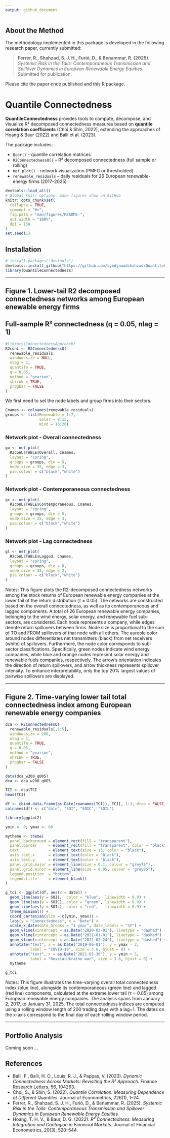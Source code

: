 ```yaml
---
output: github_document
---
```


<!-- README.md is generated from README.Rmd. Please edit that file -->

## About the Method

The methodology implemented in this package is developed in the following research paper, currently submitted:

> **Ferrer, R., Shahzad, S. J. H., Furió, D., & Benammar, R. (2025).**  
> *Systemic Risk in the Tails: Contemporaneous Transmission and Spillover Dynamics in European Renewable Energy Equities.*  Submitted for publication.

Please cite the paper once published and this R package.

# Quantile Connectedness

**QuantileConnectedness** provides tools to compute, decompose, and visualize R² decomposed connectedness measures based on **quantile correlation coefficients** (Choi & Shin, 2022), extending the approaches of Hoang & Baur (2022) and Balli et al. (2023).

The package includes:

- `Qcor()` – quantile correlation matrices  
- `R2ConnectednessQ()` – R² decomposed connectedness (full sample or rolling)  
- `net_plot()` – network visualization (PMFG or thresholded)  
- `renewable_residuals` – daily residuals for 26 European renewable-energy firms (2017–2025)

```r
devtools::load_all()
# Global knitr options: make figures show on GitHub
knitr::opts_chunk$set(
  collapse = TRUE,
  comment = "#>",
  fig.path = "man/figures/README-",
  out.width = "100%",
  dpi = 150
)
set.seed(1)
```

## Installation

```r
# install.packages("devtools")
devtools::install_github("https://github.com/syedjawadshahzad/QuantileConnectedness")
library(QuantileConnectedness)   
```
---

## Figure 1. Lower-tail R2 decomposed connectedness networks among European enewable energy firms
## Full-sample R² connectedness (q = 0.05, nlag = 1)

```r
#library(ConnectednessApproach)
R2conL <- R2ConnectednessQ(
  renewable_residuals,
  window.size = NULL,    
  nlag = 1,
  quantile = TRUE,
  q = 0.05,
  method = "pearson",
  shrink = TRUE,
  progbar = FALSE
)
```

We first need to set the node labels and group firms into their sectors.

```r
Cnames <- colnames(renewable_residuals)
groups <- list(Renewable = 1:7,
               Solar = 8:15,
               Wind = 16:26)
```

### Network plot - Overall connectedness
```r
go <- net_plot(
  R2conL$TABLE$Overall, Cnames,
  layout = "spring",
  groups = groups, div = 5,
  node.size = 35, edge = 3,
  pie.colour = c("black","white")
)
```

### Network plot - Contemporaneous connectedness
```r
gc <- net_plot(
  R2conL$TABLE$Contemporaneous, Cnames,
  layout = "spring",
  groups = groups, div = 5,
  node.size = 35, edge = 3,
  pie.colour = c("black","white")
)
```

### Network plot - Lag connectedness
```r
gl <- net_plot(
  R2conL$TABLE$Lagged, Cnames,
  layout = "spring",
  groups = groups, div = 8,
  node.size = 35, edge = 2,
  pie.colour = c("black","white")
)
```

Notes: This figure plots the R2-decomposed connectedness networks among the stock returns of European renewable energy companies at the lower tail of the return distribution (τ = 0.05). The networks are constructed based on the overall connectedness, as well as its contemporaneous and lagged components. A total of 26 European renewable energy companies, belonging to the wind energy, solar energy, and renewable fuel sub-sectors, are considered. Each node represents a company, while edges denote return spillovers between firms. Node size is proportional to the sum of TO and FROM spillovers of that node with all others. The aureole color around nodes  differentiates net transmitters (black) from net receivers (white) of spillovers. Furthermore, the node color corresponds to sub-sector classifications. Specifically, green nodes indicate wind energy companies, while blue and orange nodes represent
solar energy and renewable fuels companies, respectively. The arrow’s orientation indicates the direction of return spillovers, and arrow thickness represents spillover intensity. To enhance interpretability, only the top 20% largest values of pairwise spillovers are displayed.

---

## Figure 2. Time-varying lower tail total connectedness index among European renewable energy companies


```r
dca <- R2ConnectednessQ(
  renewable_residuals[,1:5],
  window.size = 200,
  nlag = 1,
  quantile = TRUE,
  q = 0.05,
  method = "pearson",
  shrink = TRUE,
  progbar = FALSE
)
```

```r
data(dca_w200_q005)
dca <- dca_w200_q005
```

```r
TCI <- dca$TCI
head(TCI)
```

```r
df <- cbind.data.frame(as.Date(rownames(TCI)), TCI[, 1:3, drop = FALSE])
colnames(df) <- c("date", "SOI", "SOIC", "SOIL")
```

```r
library(ggplot2)

ymin <- 0; ymax <- 80

mytheme <- theme(
  panel.background = element_rect(fill = "transparent"),
  panel.border     = element_rect(fill = "transparent", color = "black", linewidth = 0.6),
  text             = element_text(size = 13, color = "black"),
  axis.text.x      = element_text(color = "black"),
  axis.text.y      = element_text(color = "black"),
  panel.grid.major = element_line(size = 0.1, colour = "grey75"),
  panel.grid.minor = element_line(size = 0.05, colour = "grey85"),
  legend.position  = "bottom",
  legend.title     = element_blank()
)

g_tci <- ggplot(df, aes(x = date)) +
  geom_line(aes(y = SOI),  color = "blue",  linewidth = 0.9) +
  geom_line(aes(y = SOIC), color = "green", linewidth = 0.9) +
  geom_line(aes(y = SOIL), color = "red",   linewidth = 0.9) +
  theme_minimal() +
  coord_cartesian(ylim = c(ymin, ymax)) +
  labs(y = "Connectedness", x = "Date") +
  scale_x_date(date_breaks = "1 year", date_labels = "%Y") +
  geom_vline(xintercept = as.Date("2020-03-01"), linetype = "dashed") +
  geom_vline(xintercept = as.Date("2021-01-01"), linetype = "dashed") +
  geom_vline(xintercept = as.Date("2022-02-24"), linetype = "dashed") +
  annotate("text", x = as.Date("2019-06-01"), y = ymax - 2,
           label = "COVID-19", size = 3.6, hjust = 0) +
  annotate("text", x = as.Date("2021-01-30"), y = ymin + 5,
           label = "Russia–Ukraine war", size = 3.6, hjust = 0) +
  mytheme

g_tci
```


Notes: This figure illustrates the time-varying overall total connectedness index (blue line), alongside its contemporaneous (green line) and lagged (red line) components, calculated at the extreme lower tail (τ = 0.05) among European renewable energy companies. The analysis spans from January 2, 2017, to January 31, 2025. The total connectedness indices are computed using a rolling window length of 200 trading days with a lag=1. The dates on the x-axis correspond to the final day of each rolling window period.

---

## Portfolio Analysis

Coming soon ...


## References

- Balli, F., Balli, H. O., Louis, R. J., & Pappas, V. (2023). *Dynamic Connectedness Across Markets: Revisiting the R² Approach.* Finance Research Letters, 56, 104263.  
- Choi, S., & Shin, S. (2022). *Quantile Correlation: Measuring Dependence at Different Quantiles.* Journal of Econometrics, 226(1), 1–24.
- Ferrer, R., Shahzad, S. J. H., Furió, D., & Benammar, R. (2025). *Systemic Risk in the Tails: Contemporaneous Transmission and Spillover Dynamics in European Renewable Energy Equities.*
- Hoang, T. H. V., & Baur, D. G. (2022). *R² Connectedness: Measuring Integration and Contagion in Financial Markets.* Journal of Financial Econometrics, 20(3), 520–544.  

